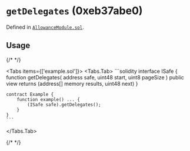 



# `getDelegates` (0xeb37abe0)





Defined in [`AllowanceModule.sol`](https://github.com/safe-global/safe-modules/tree/allowance/v0.1.1/modules/allowances/contracts/AllowanceModule.sol#L354).


## Usage

{/* <!-- vale off --> */}

<Tabs items={['example.sol']}>
  <Tabs.Tab>
    ```solidity
    interface ISafe {
        function getDelegates( address safe, uint48 start, uint8 pageSize ) public view returns (address[] memory results, uint48 next)
    }

    contract Example {
        function example() ... {
            (ISafe safe).getDelegates();
        }
    }
    ```
  </Tabs.Tab>
</Tabs>

{/* <!-- vale on --> */}






